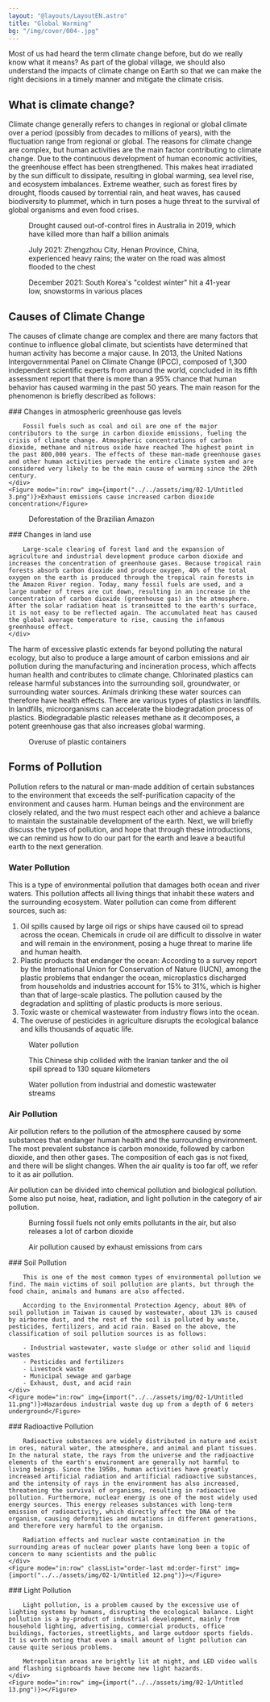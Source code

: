 ```yaml
---
layout: "@layouts/LayoutEN.astro"
title: "Global Warming"
bg: "/img/cover/004-.jpg"
---
```



Most of us had heard the term climate change before, but do we really know what it means? As part of the global village, we should also understand the impacts of climate change on Earth so that we can make the right decisions in a timely manner and mitigate the climate crisis.

## What is climate change?

Climate change generally refers to changes in regional or global climate over a period (possibly from decades to millions of years), with the fluctuation range from regional or global. The reasons for climate change are complex, but human activities are the main factor contributing to climate change. Due to the continuous development of human economic activities, the greenhouse effect has been strengthened. This makes heat irradiated by the sun difficult to dissipate, resulting in global warming, sea level rise, and ecosystem imbalances. Extreme weather, such as forest fires by drought, floods caused by torrential rain, and heat waves, has caused biodiversity to plummet, which in turn poses a huge threat to the survival of global organisms and even food crises.

<Row>
    <Figure mode="in:row" img={import("../../assets/img/02-1/Untitled.png")}>Drought caused out-of-control fires in Australia in 2019, which have killed more than half a billion animals</Figure>
    <Figure mode="in:row" img={import("../../assets/img/02-1/Untitled 1.png")}>July 2021: Zhengzhou City, Henan Province, China, experienced heavy rains; the water on the road was almost flooded to the chest</Figure>
    <Figure mode="in:row" img={import("../../assets/img/02-1/Untitled 2.png")}>December 2021: South Korea's "coldest winter" hit a 41-year low, snowstorms in various places</Figure>
</Row>

## Causes of Climate Change

The causes of climate change are complex and there are many factors that continue to influence global climate, but scientists have determined that human activity has become a major cause. In 2013, the United Nations Intergovernmental Panel on Climate Change (IPCC), composed of 1,300 independent scientific experts from around the world, concluded in its fifth assessment report that there is more than a 95% chance that human behavior has caused warming in the past 50 years. The main reason for the phenomenon is briefly described as follows:


<Row>
    <div>
        ### Changes in atmospheric greenhouse gas levels

        Fossil fuels such as coal and oil are one of the major contributors to the surge in carbon dioxide emissions, fueling the crisis of climate change. Atmospheric concentrations of carbon dioxide, methane and nitrous oxide have reached The highest point in the past 800,000 years. The effects of these man-made greenhouse gases and other human activities pervade the entire climate system and are considered very likely to be the main cause of warming since the 20th century.
    </div>
    <Figure mode="in:row" img={import("../../assets/img/02-1/Untitled 3.png")}>Exhaust emissions cause increased carbon dioxide concentration</Figure>

</Row>

<Row>
    <Figure mode="in:row" classList="order-last md:order-first" img={import("../../assets/img/02-1/Untitled 4.png")}>Deforestation of the Brazilian Amazon</Figure>
    <div>
        ### Changes in land use

        Large-scale clearing of forest land and the expansion of agriculture and industrial development produce carbon dioxide and increases the concentration of greenhouse gases. Because tropical rain forests absorb carbon dioxide and produce oxygen, 40% of the total oxygen on the earth is produced through the tropical rain forests in the Amazon River region. Today, many fossil fuels are used, and a large number of trees are cut down, resulting in an increase in the concentration of carbon dioxide (greenhouse gas) in the atmosphere. After the solar radiation heat is transmitted to the earth's surface, it is not easy to be reflected again. The accumulated heat has caused the global average temperature to rise, causing the infamous greenhouse effect.
    </div>
</Row>

<Row>
    <div>
        The harm of excessive plastic extends far beyond polluting the natural ecology, but also to produce a large amount of carbon emissions and air pollution during the manufacturing and incineration process, which affects human health and contributes to climate change. Chlorinated plastics can release harmful substances into the surrounding soil, groundwater, or surrounding water sources. Animals drinking these water sources can therefore have health effects. There are various types of plastics in landfills. In landfills, microorganisms can accelerate the biodegradation process of plastics. Biodegradable plastic releases methane as it decomposes, a potent greenhouse gas that also increases global warming.
    </div>
    <Figure mode="in:row" img={import("../../assets/img/02-1/Untitled 5.png")}>Overuse of plastic containers</Figure>
</Row>

## Forms of Pollution

Pollution refers to the natural or man-made addition of certain substances to the environment that exceeds the self-purification capacity of the environment and causes harm. Human beings and the environment are closely related, and the two must respect each other and achieve a balance to maintain the sustainable development of the earth. Next, we will briefly discuss the types of pollution, and hope that through these introductions, we can remind us how to do our part for the earth and leave a beautiful earth to the next generation.

### Water Pollution

This is a type of environmental pollution that damages both ocean and river waters. This pollution affects all living things that inhabit these waters and the surrounding ecosystem. Water pollution can come from different sources, such as:

1. Oil spills caused by large oil rigs or ships have caused oil to spread across the ocean. Chemicals in crude oil are difficult to dissolve in water and will remain in the environment, posing a huge threat to marine life and human health.
2. Plastic products that endanger the ocean: According to a survey report by the International Union for Conservation of Nature (IUCN), among the plastic problems that endanger the ocean, microplastics discharged from households and industries account for 15% to 31%, which is higher than that of large-scale plastics. The pollution caused by the degradation and splitting of plastic products is more serious.
3. Toxic waste or chemical wastewater from industry flows into the ocean.
4. The overuse of pesticides in agriculture disrupts the ecological balance and kills thousands of aquatic life.

<Row>
    <Figure mode="in:row" img={import("../../assets/img/02-1/Untitled 6.png")}>Water pollution</Figure>
    <Figure mode="in:row" img={import("../../assets/img/02-1/Untitled 7.png")}>This Chinese ship collided with the Iranian tanker and the oil spill spread to 130 square kilometers</Figure>
    <Figure mode="in:row" img={import("../../assets/img/02-1/Untitled 8.png")}>Water pollution from industrial and domestic wastewater streams</Figure>
</Row>

### Air Pollution

Air pollution refers to the pollution of the atmosphere caused by some substances that endanger human health and the surrounding environment. The most prevalent substance is carbon monoxide, followed by carbon dioxide, and then other gases. The composition of each gas is not fixed, and there will be slight changes. When the air quality is too far off, we refer to it as air pollution.

Air pollution can be divided into chemical pollution and biological pollution. Some also put noise, heat, radiation, and light pollution in the category of air pollution.

<Row>
    <Figure mode="in:row" img={import("../../assets/img/02-1/Untitled 9.png")}>Burning fossil fuels not only emits pollutants in the air, but also releases a lot of carbon dioxide</Figure>
    <Figure mode="in:row" img={import("../../assets/img/02-1/Untitled 10.png")}>Air pollution caused by exhaust emissions from cars</Figure>
</Row>

<Row>
    <div>
        ### Soil Pollution

        This is one of the most common types of environmental pollution we find. The main victims of soil pollution are plants, but through the food chain, animals and humans are also affected.

        According to the Environmental Protection Agency, about 80% of soil pollution in Taiwan is caused by wastewater, about 13% is caused by airborne dust, and the rest of the soil is polluted by waste, pesticides, fertilizers, and acid rain. Based on the above, the classification of soil pollution sources is as follows:

        - Industrial wastewater, waste sludge or other solid and liquid wastes
        - Pesticides and fertilizers
        - Livestock waste
        - Municipal sewage and garbage
        - Exhaust, dust, and acid rain
    </div>
    <Figure mode="in:row" img={import("../../assets/img/02-1/Untitled 11.png")}>Hazardous industrial waste dug up from a depth of 6 meters underground</Figure>
</Row>

<Row>
    <div>
        ### Radioactive Pollution

        Radioactive substances are widely distributed in nature and exist in ores, natural water, the atmosphere, and animal and plant tissues. In the natural state, the rays from the universe and the radioactive elements of the earth's environment are generally not harmful to living beings. Since the 1950s, human activities have greatly increased artificial radiation and artificial radioactive substances, and the intensity of rays in the environment has also increased, threatening the survival of organisms, resulting in radioactive pollution. Furthermore, nuclear energy is one of the most widely used energy sources. This energy releases substances with long-term emission of radioactivity, which directly affect the DNA of the organism, causing deformities and mutations in different generations, and therefore very harmful to the organism.
        
        Radiation effects and nuclear waste contamination in the surrounding areas of nuclear power plants have long been a topic of concern to many scientists and the public
    </div>
    <Figure mode="in:row" classList="order-last md:order-first" img={import("../../assets/img/02-1/Untitled 12.png")}></Figure>
</Row>

<Row>
    <div>
        ### Light Pollution

        Light pollution, is a problem caused by the excessive use of lighting systems by humans, disrupting the ecological balance. Light pollution is a by-product of industrial development, mainly from household lighting, advertising, commercial products, office buildings, factories, streetlights, and large outdoor sports fields. It is worth noting that even a small amount of light pollution can cause quite serious problems.
        
        Metropolitan areas are brightly lit at night, and LED video walls and flashing signboards have become new light hazards.
    </div>
    <Figure mode="in:row" img={import("../../assets/img/02-1/Untitled 13.png")}></Figure>
</Row>